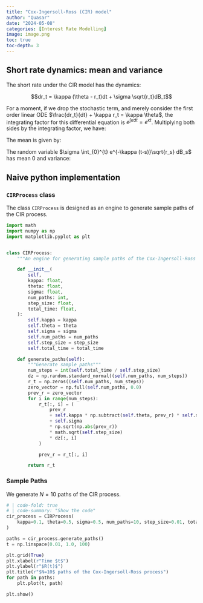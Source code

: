 ```yaml
---
title: "Cox-Ingersoll-Ross (CIR) model"
author: "Quasar"
date: "2024-05-08"
categories: [Interest Rate Modelling]     
image: image.png
toc: true
toc-depth: 3
---
```


## Short rate dynamics: mean and variance
The short rate under the CIR model has the dynamics:

$$dr_t = \kappa (\theta - r_t)dt + \sigma \sqrt{r_t}dB_t$$

For a moment, if we drop the stochastic term, and merely consider the first order linear ODE $\frac{dr_t}{dt} + \kappa r_t = \kappa \theta$, the integrating factor for this differential equation is $e^{\int \kappa dt} = e^{\kappa t}$. Multiplying both sides by the integrating factor, we have:

\begin{align*}
e^{\kappa t} dr_t &= \kappa(\theta - r_t) e^{\kappa t}dt + \sigma e^{\kappa t}\sqrt{r_t} dB_t \\
e^{\kappa t} dr_t + r_t e^{\kappa t}dt &= \kappa e^{\kappa t}\theta dt + \sigma e^{\kappa t}\sqrt{r_t} dB_t \\
d(e^{\kappa t} r_t) &= \kappa e^{\kappa t}\theta dt + \sigma e^{\kappa t}\sqrt{r_t} dB_t \\
\int_{0}^{t} d(e^{\kappa s} r_s) &= \theta \kappa\int_{0}^{t}  e^{\kappa s} ds + \sigma \int_{0}^{t}  e^{\kappa s}\sqrt{r_s} dB_s \\
[e^{\kappa s} r_s]_{0}^{t} &= \kappa \theta \left[\frac{e^{\kappa s}}{\kappa}\right]_{0}^{t} + \sigma \int_{0}^{t}  e^{\kappa s}\sqrt{r_s} dB_s\\
e^{\kappa t}r_t - r_0 &= \theta (e^{\kappa t} - 1) + \sigma \int_{0}^{t}  e^{\kappa s}\sqrt{r_s} dB_s \\
e^{\kappa t} r_t &= r_0 + \theta (e^{\kappa t} - 1) + \sigma \int_{0}^{t}  e^{\kappa s}\sqrt{r_s} dB_s \\
r_t &= r_0 e^{-\kappa t} + \theta (1 - e^{-\kappa t}) + \sigma \int_{0}^{t}  e^{-\kappa (t-s)}\sqrt{r_s} dB_s 
\end{align*}

The mean is given by:

\begin{align*}
\mathbf{E}[r_t] &= r_0 e^{-\kappa t} + \theta (1 - e^{-\kappa t})
\end{align*}

The random variable $\sigma \int_{0}^{t}  e^{-\kappa (t-s)}\sqrt{r_s} dB_s$ has mean $0$ and variance:

\begin{align*}
\mathbf{E}\left[\left(\sigma \int_{0}^{t}  e^{-\kappa (t-s)}\sqrt{r_s} dB_s\right)^2\right] &= \sigma^2 \int_{0}^{t}e^{-2\kappa(t-s)} \mathbf{E}[r_s] ds \\
&= \sigma^2 e^{-2\kappa t}\int_{0}^{t}e^{2\kappa s} \left(r_0 e^{-\kappa s} + \theta(1-e^{-\kappa s})\right) ds\\
&= \sigma^2 r_0 e^{-2\kappa t} \int_{0}^{t} e^{\kappa s} ds + \sigma^2 \theta e^{-2\kappa t} \int_{0}^{t}(e^{2\kappa s}-e^{\kappa s}) ds \\
&= \sigma^2 r_0 e^{-2\kappa t} \left[\frac{e^{\kappa s}}{\kappa} \right]_{0}^{t} +\sigma^2 \theta e^{-2\kappa t} \left[\frac{e^{2\kappa s}}{2\kappa} - \frac{e^{\kappa s}}{\kappa}\right]_{0}^{t}\\
&= \frac{\sigma^2 r_0}{\kappa} e^{-2\kappa t} (e^{\kappa t} - 1)+\sigma^2 \theta e^{-2\kappa t} \left[\frac{e^{2\kappa s}}{2\kappa} - \frac{2e^{\kappa s}}{2\kappa}\right]_{0}^{t}\\
&= \frac{\sigma^2 r_0}{\kappa} e^{-2\kappa t}(e^{\kappa t} - 1)+\frac{\sigma^2 \theta}{2\kappa} e^{-2\kappa t}(e^{2\kappa t} - 2e^{\kappa t} - (1 - 2))\\
&= \frac{\sigma^2 r_0}{\kappa} e^{-2\kappa t}(e^{\kappa t} - 1)+\frac{\sigma^2 \theta}{2\kappa}e^{-2\kappa t} (1 + e^{2\kappa t} - 2e^{\kappa t})\\
&= \frac{\sigma^2 r_0}{\kappa} (e^{-\kappa t} - e^{-2\kappa t})+\frac{\sigma^2 \theta}{2\kappa} (1 - e^{-\kappa t})^2
\end{align*}

## Naive python implementation

### `CIRProcess` class

The class `CIRProcess` is designed as an engine to generate sample paths of the CIR process.

```python
import math
import numpy as np
import matplotlib.pyplot as plt


class CIRProcess:
    """An engine for generating sample paths of the Cox-Ingersoll-Ross process"""

    def __init__(
        self,
        kappa: float,
        theta: float,
        sigma: float,
        num_paths: int,
        step_size: float,
        total_time: float,
    ):
        self.kappa = kappa
        self.theta = theta
        self.sigma = sigma
        self.num_paths = num_paths
        self.step_size = step_size
        self.total_time = total_time

    def generate_paths(self):
        """Generate sample paths"""
        num_steps = int(self.total_time / self.step_size)
        dz = np.random.standard_normal((self.num_paths, num_steps))
        r_t = np.zeros((self.num_paths, num_steps))
        zero_vector = np.full(self.num_paths, 0.0)
        prev_r = zero_vector
        for i in range(num_steps):
            r_t[:, i] = (
                prev_r
                + self.kappa * np.subtract(self.theta, prev_r) * self.step_size
                + self.sigma
                * np.sqrt(np.abs(prev_r))
                * math.sqrt(self.step_size)
                * dz[:, i]
            )

            prev_r = r_t[:, i]

        return r_t
```


### Sample Paths

We generate $N=10$ paths of the CIR process.

```python
# | code-fold: true
# | code-summary: "Show the code"
cir_process = CIRProcess(
    kappa=0.1, theta=0.5, sigma=0.5, num_paths=10, step_size=0.01, total_time=1.0
)

paths = cir_process.generate_paths()
t = np.linspace(0.01, 1.0, 100)

plt.grid(True)
plt.xlabel(r"Time $t$")
plt.ylabel(r"$R(t)$")
plt.title(r"$N=10$ paths of the Cox-Ingersoll-Ross process")
for path in paths:
    plt.plot(t, path)

plt.show()
```

